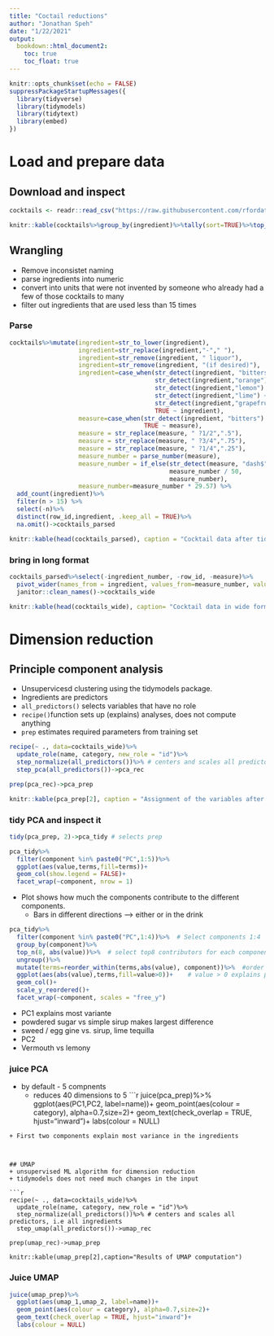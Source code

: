 ```yaml
---
title: "Coctail reductions"
author: "Jonathan Speh"
date: "1/22/2021"
output: 
  bookdown::html_document2:
    toc: true
    toc_float: true
---
```


```r
knitr::opts_chunk$set(echo = FALSE)
suppressPackageStartupMessages({
  library(tidyverse)
  library(tidymodels)
  library(tidytext)
  library(embed)
})
```

# Load and prepare data

## Download and inspect
```r
cocktails <- readr::read_csv("https://raw.githubusercontent.com/rfordatascience/tidytuesday/master/data/2020/2020-05-26/boston_cocktails.csv")

knitr::kable(cocktails%>%group_by(ingredient)%>%tally(sort=TRUE)%>%top_n(5), caption = "Tally of ingredients in the raw data")
```

## Wrangling

+ Remove inconsistet naming
+ parse ingredients into numeric
+ convert into units that were not invented by someone who already had a few of those cocktails to many
+ filter out ingredients that are used less than 15 times

### Parse
```r
cocktails%>%mutate(ingredient=str_to_lower(ingredient),
                   ingredient=str_replace(ingredient,"-"," "),
                   ingredient=str_remove(ingredient, " liquor"),
                   ingredient=str_remove(ingredient, "(if desired)"),
                   ingredient=case_when(str_detect(ingredient, "bitters") ~ "bitters",
                                        str_detect(ingredient,"orange") ~ "orange juice",
                                        str_detect(ingredient,"lemon") ~ "lemon juice",
                                        str_detect(ingredient,"lime") ~ "lime juice",
                                        str_detect(ingredient,"grapefruit") ~ "grapefruit juice",
                                        TRUE ~ ingredient),
                   measure=case_when(str_detect(ingredient, "bitters") ~ str_replace(measure, "oz$", "dash"),
                                     TRUE ~ measure),
                   measure = str_replace(measure, " ?1/2",".5"),
                   measure = str_replace(measure, " ?3/4",".75"),
                   measure = str_replace(measure, " ?1/4",".25"),
                   measure_number = parse_number(measure),
                   measure_number = if_else(str_detect(measure, "dash$"),
                                            measure_number / 50,
                                            measure_number),
                   measure_number=measure_number * 29.57) %>%
  add_count(ingredient)%>%
  filter(n > 15) %>%
  select(-n)%>%
  distinct(row_id,ingredient, .keep_all = TRUE)%>%
  na.omit()->cocktails_parsed

knitr::kable(head(cocktails_parsed), caption = "Cocktail data after tidying, filtering and parsing")
```

### bring in long format
```r
cocktails_parsed%>%select(-ingredient_number, -row_id, -measure)%>%
  pivot_wider(names_from = ingredient, values_from=measure_number, values_fill = 0)%>%
  janitor::clean_names()->cocktails_wide

knitr::kable(head(cocktails_wide), caption= "Cocktail data in wide format")
```

# Dimension reduction
## Principle component analysis

+  Unsupervicesd clustering using the tidymodels package. 
+  Ingredients are predictors
+  `all_predictors()` selects variables that have no role
+  `recipe()`function sets up (explains) analyses, does not compute anything
+  `prep` estimates required parameters from training set 


```r
recipe(~ ., data=cocktails_wide)%>%
  update_role(name, category, new_role = "id")%>%
  step_normalize(all_predictors())%>% # centers and scales all predictors, i.e all ingredients
  step_pca(all_predictors())->pca_rec

prep(pca_rec)->pca_prep

knitr::kable(pca_prep[2], caption = "Assignment of the variables after PCA")
```
### tidy PCA and inspect it

```r
tidy(pca_prep, 2)->pca_tidy # selects prep

pca_tidy%>%
  filter(component %in% paste0("PC",1:5))%>%
  ggplot(aes(value,terms,fill=terms))+
  geom_col(show.legend = FALSE)+
  facet_wrap(~component, nrow = 1)
```
+ Plot shows how much the components contribute to the different components. 
  + Bars in different directions --> either or in the drink 

```r
pca_tidy%>%
  filter(component %in% paste0("PC",1:4))%>%  # Select components 1:4
  group_by(component)%>%
  top_n(8, abs(value))%>%  # select top8 contributors for each component (by absolute value)
  ungroup()%>%
  mutate(terms=reorder_within(terms,abs(value), component))%>%  #order by contribution
  ggplot(aes(abs(value),terms,fill=value>0))+    # value > 0 explains positve or negative contribution
  geom_col()+
  scale_y_reordered()+
  facet_wrap(~component, scales = "free_y")
```
    
+  PC1 explains most variante
  +  powdered sugar vs simple sirup makes largest difference
  +  sweed / egg gine vs. sirup, lime tequilla
+  PC2 
  +  Vermouth vs lemony

### juice PCA
+  by default - 5 compnents
    +  reduces 40 dimensions to 5 
```r
juice(pca_prep)%>%
  ggplot(aes(PC1,PC2, label=name))+
  geom_point(aes(colour = category), alpha=0.7,size=2)+
  geom_text(check_overlap = TRUE, hjust="inward")+
  labs(colour = NULL)

```
+ First two components explain most variance in the ingredients



## UMAP 
+ unsupervised ML algorithm for dimension reduction
+ tidymodels does not need much changes in the input 

```r
recipe(~ ., data=cocktails_wide)%>%
  update_role(name, category, new_role = "id")%>%
  step_normalize(all_predictors())%>% # centers and scales all predictors, i.e all ingredients
  step_umap(all_predictors())->umap_rec

prep(umap_rec)->umap_prep

knitr::kable(umap_prep[2],caption="Results of UMAP computation")
```
### Juice UMAP
```r
juice(umap_prep)%>%
  ggplot(aes(umap_1,umap_2, label=name))+
  geom_point(aes(colour = category), alpha=0.7,size=2)+
  geom_text(check_overlap = TRUE, hjust="inward")+
  labs(colour = NULL)
```




